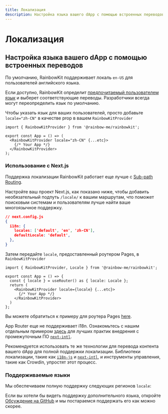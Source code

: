 ```yaml
---
title: Локализация
description: Настройка языка вашего dApp с помощью встроенных переводов
---
```


# Локализация

## Настройка языка вашего dApp с помощью встроенных переводов

По умолчанию, RainbowKit поддерживает локаль `en-US` для пользователей английского языка.

Если доступно, RainbowKit определит [предпочитаемый пользователем язык](https://developer.mozilla.org/en-US/docs/Web/API/Navigator/language) и выберет соответствующие переводы. Разработчики всегда могут переопределить язык по умолчанию.

Чтобы указать язык для ваших пользователей, просто добавьте `locale="zh-CN"` в качестве prop в вашем `RainbowKitProvider`

```tsx
import { RainbowKitProvider } from '@rainbow-me/rainbowkit';

export const App = () => (
  <RainbowKitProvider locale="zh-CN" {...etc}>
    {/* Your App */}
  </RainbowKitProvider>
);
```

### Использование с Next.js

Поддержка локализации RainbowKit работает еще лучше с [Sub-path Routing](https://nextjs.org/docs/pages/building-your-application/routing/internationalization#sub-path-routing).

Настройте ваш проект Next.js, как показано ниже, чтобы добавить необязательный подпуть `/locale/` к вашим маршрутам, что поможет поисковым системам и пользователям лучше найти ваше многоязычное поддержку.

```json
// next.config.js
{
  i18n: {
    locales: ['default', 'en', 'zh-CN'],
    defaultLocale: 'default',
  },
}
```

Затем передайте `locale`, предоставленный роутером Pages, в `RainbowKitProvider`

```tsx
import { RainbowKitProvider, Locale } from '@rainbow-me/rainbowkit';

export const App = () => {
  const { locale } = useRouter() as { locale: Locale };
  return (
    <RainbowKitProvider locale={locale} {...etc}>
      {/* Your App */}
    </RainbowKitProvider>
  )
};
```

Вы можете обратиться к примеру для роутера Pages [here](https://github.com/rainbow-me/rainbowkit/tree/main/examples/with-next).

App Router еще не поддерживает i18n. Ознакомьтесь с нашим отдельным примером [здесь](https://github.com/rainbow-me/rainbowkit/tree/main/examples/with-next-app-i18n) для лучших практик внедрения с промежуточным ПО [`next-intl`](https://github.com/amannn/next-intl).

Рекомендуется использовать те же технологии для перевода контента вашего dApp для полной поддержки локализации. Библиотеки локализации, такие как [`i18n-js`](https://github.com/fnando/i18n) и [`next-intl`](https://github.com/amannn/next-intl), и инструменты управления, такие как Crowdin, упростят этот процесс.

### Поддерживаемые языки

Мы обеспечиваем полную поддержку следующих регионов `locale`:

<Table
  header={[
    'Язык', 'Регион', 'Локаль', 'Краткая форма'
  ]}
  dataTypes={[
    'string', 'string', 'code', 'code'
  ]}
  data={[
    ['English', 'Соединенные Штаты 🇺🇸', 'en-US', 'en'],
    ['中文', 'Материковый Китай 🇨🇳', 'zh-CN', 'zh-Hans', 'zh'],
    ['繁體中文', 'Гонконг 🇭🇰', 'zh-HK'],
    ['繁體中文', 'Тайвань 🇹🇼', 'zh-TW', 'zh-Hant'],
    ['हिंदी', 'Индия 🇮🇳', 'hi-IN', 'hi'],
    ['Español', 'Латинская Америка 🌎', 'es-419', 'es'],
    ['Français', 'Франция 🇫🇷', 'fr-FR', 'fr'],
    ['العربية', 'Средний Восток 🌍', 'ar-AR', 'ar'],
    ['Português', 'Бразилия 🇧🇷', 'pt-BR', 'pt'],
    ['Русский', 'Россия 🇷🇺', 'ru-RU', 'ru'],
    ['Bahasa Indonesia', 'Индонезия 🇮🇩', 'id-ID', 'id'],
    ['日本語', 'Япония 🇯🇵', 'ja-JP', 'ja'],
    ['Türkçe', 'Турция 🇹🇷', 'tr-TR', 'tr'],
    ['한국어', 'Южная Корея 🇰🇷', 'ko-KR', 'ko'],
    ['ภาษาไทย', 'Таиланд 🇹🇭', 'th-TH', 'th'],
    ['українська', 'Украина 🇺🇦', 'uk-UA', 'ua'],
  ]}
/>

Если вы хотели бы видеть поддержку дополнительного языка, откройте [Обсуждение на GitHub](https://github.com/rainbow-me/rainbowkit/discussions/new?category=ideas) и мы постараемся поддержать его как можно скорее.
